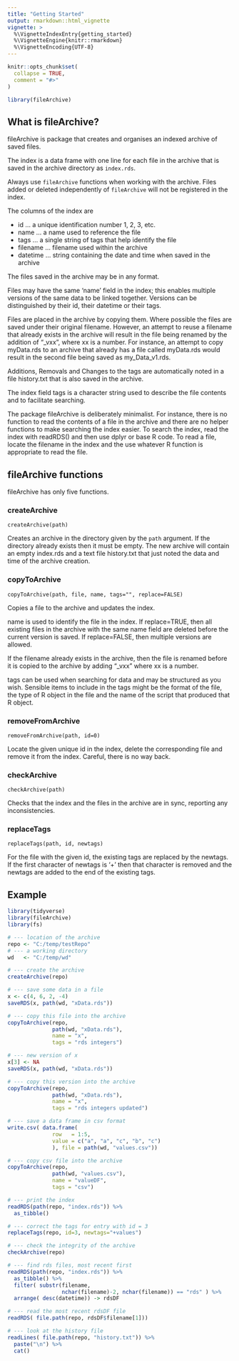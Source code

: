 ```yaml
---
title: "Getting Started"
output: rmarkdown::html_vignette
vignette: >
  %\VignetteIndexEntry{getting_started}
  %\VignetteEngine{knitr::rmarkdown}
  %\VignetteEncoding{UTF-8}
---
```


```r
knitr::opts_chunk$set(
  collapse = TRUE,
  comment = "#>"
)
```

```r
library(fileArchive)
```

## What is fileArchive?

fileArchive is package that creates and organises an indexed archive of saved files.   

The index is a data frame with one line for each file in the archive that is saved in the archive directory as `index.rds`.  

Always use `fileArchive` functions when working with the archive. Files added or deleted independently of `fileArchive` will not be registered in the index.  

The columns of the index are  

* id ... a unique identification number 1, 2, 3, etc.  
* name ... a name used to reference the file    
* tags ... a single string of tags that help identify the file      
* filename ... filename used within the archive    
* datetime ... string containing the date and time when saved in the archive   

The files saved in the archive may be in any format.

Files may have the same 'name' field in the index; this enables multiple versions of the same data to be linked together. Versions can be distinguished by their id, their datetime or their tags.

Files are placed in the archive by copying them. Where possible the files are saved under their original filename. However, an attempt to reuse a filename that already exists in the archive will result in the file being renamed by the addition of "_vxx", where xx is a number. For instance, an attempt to copy myData.rds to an archive that already has a file called myData.rds would result in the second file being saved as my_Data_v1.rds.

Additions, Removals and Changes to the tags are automatically noted in a file history.txt that is also saved in the archive.

The index field tags is a character string used to describe the file contents and to facilitate searching.  

The package fileArchive is deliberately minimalist. For instance, there is no function to read the contents of a file in the archive and there are no helper functions to make searching the index easier. To search the index, read the index with readRDS() and then use dplyr or base R code. To read a file, locate the filename in the index and the use whatever R function is appropriate to read the file.  


## fileArchive functions

fileArchive has only five functions.

### createArchive

`createArchive(path)`  

Creates an archive in the directory given by the `path` argument. If the directory already exists then it must be empty. The new archive will contain an empty index.rds and a text file history.txt that just noted the data and time of the archive creation.

### copyToArchive

`copyToArchive(path, file, name, tags="", replace=FALSE)`  

Copies a file to the archive and updates the index.  

name is used to identify the file in the index. If replace=TRUE, then all existing files in the archive with the same name field are deleted before the current version is saved. If replace=FALSE, then multiple versions are allowed.

If the filename already exists in the archive, then the file is renamed before it is copied to the archive by adding "_vxx" where xx is a number.  

tags can be used when searching for data and may be structured as you wish. Sensible items to include in the tags might be the format of the file, the type of R object in the file and the name of the script that produced that R object. 

### removeFromArchive

`removeFromArchive(path, id=0)`  

Locate the given unique id in the index, delete the corresponding file and remove it from the index. Careful, there is no way back.

### checkArchive

`checkArchive(path)`  

Checks that the index and the files in the archive are in sync, reporting any inconsistencies.   

### replaceTags

`replaceTags(path, id, newtags)`

For the file with the given id, the existing tags are replaced by the newtags. If the first character of newtags is '+' then that character is removed and the newtags are added to the end of the existing tags.

## Example

```r
library(tidyverse)
library(fileArchive)
library(fs)

# --- location of the archive
repo <- "C:/temp/testRepo"
# --- a working directory
wd   <- "C:/temp/wd"

# --- create the archive
createArchive(repo)

# --- save some data in a file
x <- c(4, 6, 2, -4)
saveRDS(x, path(wd, "xData.rds"))

# --- copy this file into the archive
copyToArchive(repo, 
              path(wd, "xData.rds"), 
              name = "x",
              tags = "rds integers")

# --- new version of x
x[3] <- NA
saveRDS(x, path(wd, "xData.rds"))

# --- copy this version into the archive
copyToArchive(repo, 
              path(wd, "xData.rds"), 
              name = "x",
              tags = "rds integers updated")

# --- save a data frame in csv format
write.csv( data.frame(
              row   = 1:5,
              value = c("a", "a", "c", "b", "c")
              ), file = path(wd, "values.csv")) 

# --- copy csv file into the archive
copyToArchive(repo, 
              path(wd, "values.csv"), 
              name = "valueDF",
              tags = "csv")

# --- print the index
readRDS(path(repo, "index.rds")) %>%
  as_tibble()

# --- correct the tags for entry with id = 3
replaceTags(repo, id=3, newtags="+values")

# --- check the integrity of the archive
checkArchive(repo)

# --- find rds files, most recent first
readRDS(path(repo, "index.rds")) %>%
  as_tibble() %>%
  filter( substr(filename, 
                 nchar(filename)-2, nchar(filename)) == "rds" ) %>%
  arrange( desc(datetime)) -> rdsDF

# --- read the most recent rdsDF file
readRDS( file.path(repo, rdsDF$filename[1]))

# --- look at the history file
readLines( file.path(repo, "history.txt")) %>%
  paste("\n") %>%
  cat()
```
